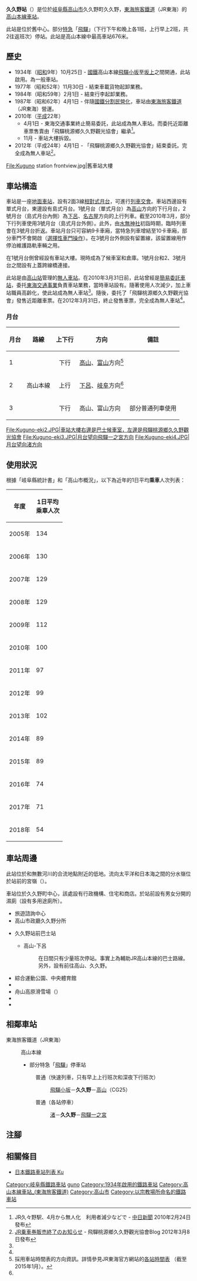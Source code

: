 {{NoteTA
|T=zh-hans:久久野站;zh-hk:久久野站;zh-tw:久久野車站;
|1=zh-hans:久久野站;zh-hk:久久野站;zh-tw:久久野車站;
}}
{{Infobox station
|公司色 = #f77321
|站名 = 久久野
|圖片 = Kuguno-eki1.JPG 
|圖片說明 = 車站大樓（2013年9月）
|日文原名 = 久々野
|平假名 = くぐの
|羅馬拼音 = Kuguno
|副站名 = 
|電報略號 = クク
|所在地 = {{JPN}}[[岐阜縣|岐阜縣]][[高山市|高山市]]久久野町久久野
|座標 = {{coord|36|3|8.07|N|137|16|36.51|E|type:railwaystation_region:JP-24|display=inline,title}}
|車站構造 = [[地面車站|地面車站]]
|月台配置 = 2面3線
|啟用年月日 = 1934年（[[昭和|昭和]]9年）10月25日
|廢站年月日 = 
|乘客人數 = 53<ref>JR東海移動等便利化取組報告書</ref>
|上下車人次 = 
|統計年度 = 2019
|轉車 = 
|全寬備註 = [[無人車站|無人車站]]
|adjacent = {{Adjacent stations|system=東海旅客鐵道|line=CG|left=渚|right=飛驒一之宮|note-left=7.3km|note-mid=距離[[岐阜站|岐阜]]123.2km|note-right=6.3km}}
}}
'''久久野站'''（{{jpn|j=久々野駅|hg=くぐのえき|rm=Kuguno eki|f=y}}）是位於[[岐阜縣|岐阜縣]][[高山市|高山市]]久久野町久久野，[[東海旅客鐵道|東海旅客鐵道]]（JR東海）的[[高山本線|高山本線]][[鐵路車站|車站]]。

此站是位於舊{{Translink|ja|久々野町|久久野町}}中心。部分[[特別急行列車|特急]]「[[飛驒號列車|飛驒]]」（下行下午和晚上各1班，上行早上2班，共2往返班次）停站。此站是高山本線中最高車站676米。

== 歷史 ==
* 1934年（[[昭和|昭和]]9年）10月25日 - [[日本國有鐵道|國鐵]]高山本線[[飛驒小坂站|飛驒小坂]]至[[坂上站|坂上]]之間開通，此站啟用。為一般車站。
* 1977年（昭和52年）11月30日 - 結束車載貨物起卸業務。
* 1984年（昭和59年）2月1日 - 結束行李起卸業務。
* 1987年（昭和62年）4月1日 - 伴隨[[國鐵分割民營化|國鐵分割民營化]]，車站由[[東海旅客鐵道|東海旅客鐵道]]（JR東海）營運。
* 2010年（[[平成|平成]]22年）
** 4月1日 - 東海交通事業終止簡易委託，此站成為無人車站。而委托近距離車票售賣由「飛驒桃源鄉久久野觀光協會」繼承<ref name="2010mujin">JR久々野駅、4月から無人化　利用者減少などで - [[中日新聞|中日新聞]] 2010年2月24日發布</ref>。
** 11月 - 車站大樓拆毀。
* 2012年（平成24年）4月1日 - 「飛驒桃源鄉久久野觀光協會」結束委託。完全成為無人車站<ref name="2011mujin">[http://www.kuguno.jp/kanko/blog/2012/03/page/2/ JR乗車券販売終了のお知らせ]{{Dead link}}{{ja icon}} - 飛驒桃源鄉久久野觀光協會Blog 2012年3月8日發布</ref>。
<gallery>
File:Kuguno station frontview.jpg|舊車站大樓
</gallery>

== 車站構造 ==
車站是一座[[地面車站|地面車站]]，設有2面3線[[相對式月台|相對式月台]]，可進行[[列車交會|列車交會]]。車站西邊設有單式月台，東邊設有島式月台。1號月台（單式月台）為[[高山站_(日本)|高山]]方向的下行月台，2號月台（島式月台內側）為[[下呂站|下呂]]、[[名古屋站|名古屋]]方向的上行列車。截至2010年3月，部分下行列車使用3號月台（島式月台外側）。此外，由[[飛驒一宮水無神社|水無神社]]初詣時期，臨時列車會在3號月台折返。車站月台只可容納9卡車廂，當特急列車增結至10卡車廂，部分車門不會開啟（[[選擇性車門操作|選擇性車門操作]]）。在3號月台外側設有留置線，該留置線用作停泊維護路軌車輛之用。

在1號月台側曾經設有車站大樓。現時成為了候車室和倉庫。1號月台和2、3號月台之間設有上蓋跨線橋連接。

此站是由[[高山站_(日本)|高山站]]管理的[[無人車站|無人車站]]。在2010年3月31日前，此站曾經是[[簡易委託車站|簡易委託車站]]，委托[[東海交通事業|東海交通事業]]負責車站業務，當時車站設有{{Translink|ja|マルス (システム)|MARS系統|MARS終端}}。隨著使用人次減少，加上車站職員高齡化，使此站成為無人車站<ref name="2010mujin"/>。隨後，委托了「飛驒桃源鄉久久野觀光協會」發售近距離車票。在2012年3月31日，終止發售車票，完全成為無人車站<ref name="2011mujin"/>。

=== 月台 ===
{| rules="rows" class="wikitable"
!月台!!路線!!上下行!!方向!!備註
|-
! 1
| rowspan="3"|{{JR海車站編號|CG}} 高山本線
| style="text-align:center" | 下行
| [[高山站_(日本)|高山]]、[[富山車站_(日本)|富山]]方向<ref name="homen">採用車站時間表的方向資訊。詳情參見JR東海官方網站的[http://railway.jr-central.co.jp/time-schedule/search/index.html 各站時間表] {{Wayback|url=http://railway.jr-central.co.jp/time-schedule/search/index.html |date=20191019051307 }}（截至2015年1月）。</ref>
|  
|-
! 2
| style="text-align:center" | 上行
| [[下呂站|下呂]]、[[岐阜站|岐阜]]方向<ref name="homen" />
|  
|-
! 3
| style="text-align:center" | 下行
| 高山、富山方向
| 部分普通列車使用
|}
<gallery>
File:Kuguno-eki2.JPG|車站大樓右邊是巴士候車室，左邊是飛驒桃源鄉久久野觀光協會
File:Kuguno-eki3.JPG|月台望向飛驒一之宮方向
File:Kuguno-eki4.JPG|月台望向渚方向
</gallery>

== 使用狀況 ==
根據「岐阜縣統計書」和「高山市概況」，以下為近年的1日平均'''乘車'''人次列表：
{| class="wikitable" style="text-align:right;"
|-
! 年度 !! 1日平均<br/>乘車人次
|-
|2005年
|134<!--年間48,790人を365で除する-->
|-
|2006年
|130
|-
|2007年
|129<!--年間47,320人を366で除する-->
|-
|2008年
|129<!--年間47,137人を365で除する-->
|-
|2009年
|112<!--年間40,879人を365で除する-->
|-
|2010年
|100<!--年間36,447人を365で除する-->
|-
|2011年
|97<!--年間35,609人を366で除する-->
|-
|2012年
|99<!--年間35,999人を365で除する-->
|-
|2013年
|102<!--年間37,157人を365で除する-->
|-
|2014年
|89<!--年間32,414人を365で除する-->
|-
|2015年
|89<!--年間32,548人を366で除する-->
|-
|2016年
|74<!--年間27,027人を365で除する-->
|-
|2017年
|71<!--年間26,018人を365で除する-->
|-
|2018年
|54<!--年間19,621人を365で除する-->
|}

== 車站周邊 ==
此站位於{{Translink|ja|飛騨川|飛驒川}}和無數河川的合流地點附近的低地。流向太平洋和日本海之間的分水嶺位於站前的宮嶺（{{jpn|j=宮峠}}）。

車站位於久久野町中心，該處設有行政機構、住宅和商店。於站前設有男女分開的濕廁（設有多用途廁所）。
* 旅遊諮詢中心
* 高山市政廳久久野分所
* {{Translink|ja|濃飛乗合自動車|濃飛乘合自動車}}久久野站前巴士站
**高山-下呂
**:在日間只有少量班次停站。事實上為輔助JR高山本線的巴士路線。另外，設有{{Translink|ja|深夜バス|深夜巴士}}前往高山、久久野。
* 綜合運動公園、中央體育館
* {{Translink|ja|堂之上遺跡|堂之上遺蹟}}
* 舟山高原滑雪場（{{Translink|ja|ひだ舟山スノーリゾートアルコピア|飛驒舟山滑雪度假村Alcopia}}）
* {{Translink|ja|高山市立久々野中学校|高山市立久久野中學}}
* {{Translink|ja|高山市立久々野小学校|高山市立久久野小學}}

== 相鄰車站 ==
; 東海旅客鐵道（JR東海）
: {{JR海車站編號|CG}} 高山本線
:* 部分特急「[[飛驒號列車|飛驒]]」停車站
:: {{Color|gray|■}}普通（快速列車，只有早上上行班次和深夜下行班次）
::: [[飛驒小坂站|飛驒小坂]]－'''久久野'''－[[高山站_(日本)|高山]]（CG25）
:: {{Color|gray|■}}普通（各站停車）
::: [[渚站_(岐阜縣)|渚]]－'''久久野'''－[[飛驒一之宮站|飛驒一之宮]]
== 注腳 ==
{{Reflist}}
== 相關條目 ==
* [[日本鐵路車站列表_Ku|日本鐵路車站列表 Ku]]
{{高山本線 (JR東海)}}
{{DEFAULTSORT:Kuguno}}
[[Category:岐阜縣鐵路車站|Category:岐阜縣鐵路車站]]
[[Category:日本鐵路車站_Ku|guno]]
[[Category:1934年啟用的鐵路車站|Category:1934年啟用的鐵路車站]]
[[Category:高山本線車站_(東海旅客鐵道)|Category:高山本線車站_(東海旅客鐵道)]]
[[Category:高山市|Category:高山市]]
[[Category:以宗教場所命名的鐵路車站|Category:以宗教場所命名的鐵路車站]]